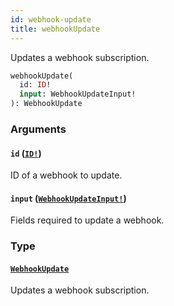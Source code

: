 ```yaml
---
id: webhook-update
title: webhookUpdate
---
```


Updates a webhook subscription.

```graphql
webhookUpdate(
  id: ID!
  input: WebhookUpdateInput!
): WebhookUpdate

```

### Arguments

#### `id` ([`ID!`](/docs/developer/api-reference/scalars/id))

ID of a webhook to update.

#### `input` ([`WebhookUpdateInput!`](/docs/developer/api-reference/inputs/webhook-update-input))

Fields required to update a webhook.

### Type

#### [`WebhookUpdate`](/docs/developer/api-reference/objects/webhook-update)

Updates a webhook subscription.
